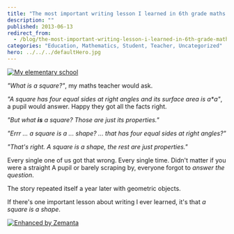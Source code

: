 ```yaml
---
title: "The most important writing lesson I learned in 6th grade maths class"
description: ""
published: 2013-06-13
redirect_from:
  - /blog/the-most-important-writing-lesson-i-learned-in-6th-grade-maths-class/swizec/6237
categories: "Education, Mathematics, Student, Teacher, Uncategorized"
hero: ../../../defaultHero.jpg
---
```


[![My elementary school](https://www.filepicker.io/api/file/0H71ZANRNWT3G7eWWJId)](https://www.filepicker.io/api/file/0H71ZANRNWT3G7eWWJId "My elementary school")

_"What is a square?"_, my maths teacher would ask.

_"A square has four equal sides at right angles and its surface area is a\*a"_, a pupil would answer. Happy they got all the facts right.

_"But what **is** a square? Those are just its properties."_

_"Errr ... a square is a ... shape? ... that has four equal sides at right angles?"_

_"That's right. A square is a shape, the rest are just properties."_

Every single one of us got that wrong. Every single time. Didn't matter if you were a straight A pupil or barely scraping by, everyone forgot to _answer the question_.

The story repeated itself a year later with geometric objects.

If there's one important lesson about writing I ever learned, it's that _a square is a shape_.

[![Enhanced by Zemanta](https://img.zemanta.com/zemified_e.png?x-id=eef63233-86c9-48cf-8906-4153001d674e)](http://www.zemanta.com/?px "Enhanced by Zemanta")